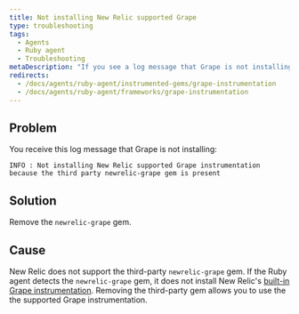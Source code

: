 ```yaml
---
title: Not installing New Relic supported Grape
type: troubleshooting
tags:
  - Agents
  - Ruby agent
  - Troubleshooting
metaDescription: "If you see a log message that Grape is not installing because of the newrelic-grape third-party gem, remove the newrelic-grape gem."
redirects:
  - /docs/agents/ruby-agent/instrumented-gems/grape-instrumentation
  - /docs/agents/ruby-agent/frameworks/grape-instrumentation
---
```


## Problem

You receive this log message that Grape is not installing:

```
INFO : Not installing New Relic supported Grape instrumentation because the third party newrelic-grape gem is present
```

## Solution

Remove the `newrelic-grape` gem.

## Cause

New Relic does not support the third-party `newrelic-grape` gem. If the Ruby agent detects the `newrelic-grape` gem, it does not install New Relic's [built-in Grape instrumentation](/docs/agents/ruby-agent/getting-started/ruby-agent-requirements-supported-frameworks). Removing the third-party gem allows you to use the the supported Grape instrumentation.
